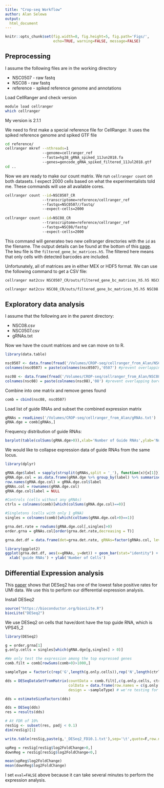 ```yaml
---
title: "Crop-seq Workflow"
author: Alan Selewa
output:
  html_document
---
```


```r
knitr::opts_chunk$set(fig.width=8, fig.height=5, fig.path='Figs/',
                      echo=TRUE, warning=FALSE, message=FALSE)
```

## Preprocessing

I assume the following files are in the working directory 

* NSC0507 - raw fastq
* NSC08 - raw fastq
* reference - spiked reference genome and annotations

Load CellRanger and check version

```bash
module load cellranger
which cellranger
```

My version is 2.1.1

We need to first make a special reference file for CellRanger. It uses the spiked reference genome and spiked GTF file

```bash
cd reference/
cellranger mkref --nthreads=1 
                 --genome=cellranger_ref 
                 --fasta=hg38_gRNA_spiked_11Jun2018.fa 
                 --genes=gencode_gRNA_spiked_filtered_11Jul2018.gtf
cd ..
```

Now we are ready to make our count matrix. We run `cellranger count` on both datasets. I expect 2000 cells based on what the experimentalists told me. These commands will use all available cores.

```bash
cellranger count --id=NSC0507_CR 
                 --transcriptome=reference/cellranger_ref 
                 --fastqs=NSC0507//fastq/ 
                 --expect-cells=2000
                 
cellranger count --id=NSC08_CR 
                 --transcriptome=reference/cellranger_ref 
                 --fastqs=NSC08/fastq/ 
                 --expect-cells=2000
```

This command will generateo two new cellranger directories with the `id` as the filename. The output details can be found at the bottom of this [page](https://support.10xgenomics.com/single-cell-gene-expression/software/pipelines/latest/using/count). The keu file is the `filtered_gene_bc_matrices.h5`. The filtered here means that only cells with detected barcodes are included.

Unfortunately, all of matrices are in either MEX or HDF5 format. We can use the following command to get a CSV file:

```bash
cellranger mat2csv NSC0507_CR/outs/filtered_gene_bc_matrices_h5.h5 NSC0507.csv

cellranger mat2csv NSC08_CR/outs/filtered_gene_bc_matrices_h5.h5 NSC08.csv
```

## Exploratory data analysis

I assume that the following are in the parent directory:

* NSC08.csv
* NSC0507.csv
* gRNAs.txt

Now we have the count matrices and we can move on to R.

```r
library(data.table)

nsc0507 <- data.frame(fread('/Volumes/CROP-seq/cellranger_from_Alan/NSC0507.csv',sep=','),row.names=1)
colnames(nsc0507) = paste(colnames(nsc0507),'0507') #prevent overlapping barcodes

nsc08 <- data.frame(fread('/Volumes/CROP-seq/cellranger_from_Alan/NSC08.csv',sep=','),row.names=1)
colnames(nsc08) = paste(colnames(nsc08),'08') #prevent overlapping barcodes
```

Combine into one matrix and remove genes found 

```r
comb = cbind(nsc08, nsc0507)
```

Load list of guide RNAs and subset the combined expression matrix

```r
gRNAs = readLines('/Volumes/CROP-seq/cellranger_from_Alan/gRNAs.txt')
gRNA.dge = comb[gRNAs,]
```

Frequency distribution of guide RNAs:

```r
barplot(table(colSums(gRNA.dge>0)),xlab='Number of Guide RNAs',ylab='Number of Cells')
```

We would like to collapse expression data of guide RNAs from the same locus.

```r
library(dplyr)

gRNA.dge$label = sapply(strsplit(gRNAs,split = '_'), function(x){x[1]})
gRNA.dge.col = as.data.frame(gRNA.dge %>% group_by(label) %>% summarise_all(funs(sum)))
row.names(gRNA.dge.col) = gRNA.dge.col$label
gRNAs.col = rownames(gRNA.dge.col)
gRNA.dge.col$label = NULL

#Controls (cells without any gRNAs)
ctrls = colnames(comb)[which(colSums(gRNA.dge.col)==0)]

#Singletons (cells with only 1 gRNA)
singles = colnames(comb)[which(colSums(gRNA.dge.col>0)==1)]

grna.det.rate = rowSums(gRNA.dge.col[,singles]>0)
order.grna = gRNAs.col[order(grna.det.rate,decreasing = T)]

grna.det.df = data.frame(det=grna.det.rate, gRNAs=factor(gRNAs.col, levels = order.grna))

library(ggplot2)
ggplot(grna.det.df, aes(x=gRNAs, y=det)) + geom_bar(stat="identity") + theme(axis.text.x = element_text(angle = 90, hjust = 1)) +
  xlab('guide RNAs') + ylab('Number of Cells')

```


## Differential Expression analysis

This [paper](https://www.nature.com/articles/nmeth.4612.pdf?origin=ppub) shows that DESeq2 has one of the lowest false positive rates for UMI data. We use this to perform our differential expression analysis.

Install DESeq2

```r
source("https://bioconductor.org/biocLite.R")
biocLite("DESeq2")
```

We use DESeq2 on cells that have/dont have the top guide RNA, which is VPS45_2

```r
library(DESeq2)

g = order.grna[1]
g.only.cells = singles[which(gRNA.dge[g,singles] > 0)]

#We only test the expression among the top expressed genes
comb.filt = comb[rowSums(comb>0)>1000,]

sampleType = factor(c(rep('G',length(g.only.cells)),rep('N',length(ctrls))),levels = c('N','G'))

dds = DESeqDataSetFromMatrix(countData = comb.filt[,c(g.only.cells, ctrls)],
                             colData = data.frame(row.names = c(g.only.cells, ctrls), sampleType=sampleType),
                             design = ~sampleType) # we're testing for the different condidtions

dds = estimateSizeFactors(dds)

dds = DESeq(dds)
res = results(dds)

# At FDR of 10%
resSig <- subset(res, padj < 0.1)
dim(resSig)[1]

write.table(resSig,paste(g,'_DESeq2_FD10.1.txt'),sep='\t',quote=F,row.names = T,col.names = T)

upReg = resSig[resSig$log2FoldChange>0,]
downReg = resSig[resSig$log2FoldChange<0,]

mean(upReg$log2FoldChange)
mean(downReg$log2FoldChange)
```


I set `eval=FALSE` above because it can take several minutes to perform the expression analysis. 


